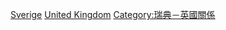 [[Category:在外國的英國人|Sverige]]
[[Category:在瑞典的外國人|United Kingdom]]
[[Category:瑞典－英國關係|Category:瑞典－英國關係]]